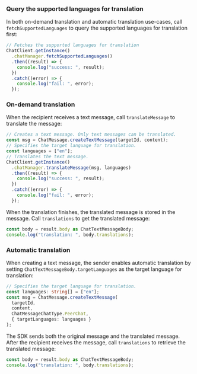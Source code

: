 <PlatformWrapper platform="react-native">

### Query the supported languages for translation

In both on-demand translation and automatic translation use-cases, call `fetchSupportedLanguages` to query the supported languages for translation first:

```typescript
// Fetches the supported languages for translation
ChatClient.getInstance()
  .chatManager.fetchSupportedLanguages()
  .then((result) => {
    console.log("success: ", result);
  })
  .catch((error) => {
    console.log("fail: ", error);
  });
```

### On-demand translation

When the recipient receives a text message, call `translateMessage` to translate the message:

```typescript
// Creates a text message. Only text messages can be translated.
const msg = ChatMessage.createTextMessage(targetId, content);
// Specifies the target language for translation.
const languages = ["en"];
// Translates the text message.
ChatClient.getInstance()
  .chatManager.translateMessage(msg, languages)
  .then((result) => {
    console.log("success: ", result);
  })
  .catch((error) => {
    console.log("fail: ", error);
  });
```

When the translation finishes, the translated message is stored in the message. Call `translations` to get the translated message:

```typescript
const body = result.body as ChatTextMessageBody;
console.log("translation: ", body.translations);
```

### Automatic translation

When creating a text message, the sender enables automatic translation by setting `ChatTextMessageBody.targetLanguages` as the target language for translation:

```typescript
// Specifies the target language for translation.
const languages: string[] = ["en"];
const msg = ChatMessage.createTextMessage(
  targetId,
  content,
  ChatMessageChatType.PeerChat,
  { targetLanguages: languages }
);
```

The SDK sends both the original message and the translated message. After the recipient receives the message, call `translations` to retrieve the translated message:

```typescript
const body = result.body as ChatTextMessageBody;
console.log("translation: ", body.translations);
```

</PlatformWrapper>
